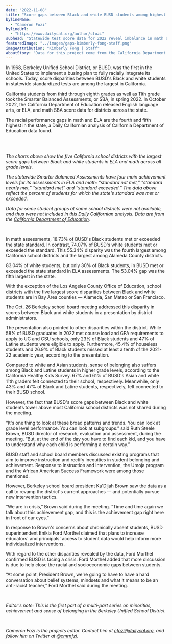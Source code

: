 ```yaml
---
date: "2022-11-08"
title: "Score gaps between Black and white BUSD students among highest in state"
bylineName:
  - "Cameron Fozi"
bylineUrl:
  - "https://www.dailycal.org/author/cfozi"
subhead: "Statewide test score data for 2022 reveal imbalance in math and English performance"
featuredImage: "../images/gaps-kimberly-fong-staff.png"
imageAttribution: "Kimberly Fong | Staff"
aboutStory: "Data for this project come from the California Department of Education."
---
```



In 1968, Berkeley Unified School District, or BUSD, was the first in the United States to implement a busing plan to fully racially integrate its schools. Today, score disparities between BUSD's Black and white students in statewide standardized tests are among the largest in California.

California students from third through eighth grades as well as 11th grade took the Smarter Balanced Assessments, or SBA, in spring 2022. In October 2022, the California Department of Education released English language arts, or ELA, and math SBA score data for districts across the state.

The racial performance gaps in math and ELA are the fourth and fifth highest in the state, a Daily Californian analysis of California Department of Education data found.

<br />
<GapStackedBarChart />
<br />

_The charts above show the five California school districts with the largest score gaps between Black and white students in ELA and math across all grade levels._

_The statewide Smarter Balanced Assessments have four main achievement levels for its assessments in ELA and math: “standard not met,” “standard nearly met,” “standard met” and “standard exceeded.” The data above reflect the percent of students for which the state's standard was met or exceeded._

_Data for some student groups at some school districts were not available, and thus were not included in this Daily Californian analysis. Data are from the <a href="https://caaspp-elpac.ets.org/caaspp/ResearchFileListSB?ps=true&lstTestYear=2022&lstTestType=B&lstCounty=00&lstDistrict=00000" target="_blank">California Department of Education</a>._

<br />

In math assessments, 18.73% of BUSD's Black students met or exceeded the state standard. In contrast, 74.07% of BUSD's white students met or exceeded the standard. This 55.34% disparity was the fourth largest among California school districts and the largest among Alameda County districts.

83.04% of white students, but only 30% of Black students, in BUSD met or exceeded the state standard in ELA assessments. The 53.04% gap was the fifth largest in the state.

With the exception of the Los Angeles County Office of Education, school districts with the five largest score disparities between Black and white students are in Bay Area counties — Alameda, San Mateo or San Francisco.

The Oct. 26 Berkeley school board meeting addressed this disparity in scores between Black and white students in a presentation by district administrators.

The presentation also pointed to other disparities within the district. While 58% of BUSD graduates in 2022 met course load and GPA requirements to apply to UC and CSU schools, only 23% of Black students and 47% of Latine students were eligible to apply. Furthermore, 45.4% of houseless students and 26.9% of Black students missed at least a tenth of the 2021-22 academic year, according to the presentation.

Compared to white and Asian students, sense of belonging also suffers among Black and Latine students in higher grade levels, according to the California Healthy Kids Survey. 67% and 61% of BUSD's Asian and white 11th graders felt connected to their school, respectively. Meanwhile, only 43% and 47% of Black and Latine students, respectively, felt connected to their BUSD school.

However, the fact that BUSD's score gaps between Black and white students tower above most California school districts was not shared during the meeting.

“It's one thing to look at these broad patterns and trends. You can look at grade level performance. You can look at subgroups.” said Ruth Steele Brown, BUSD director of research, evaluation and assessment, during the meeting. “But, at the end of the day you have to find each kid, and you have to understand why each child is performing a certain way.”

BUSD staff and school board members discussed existing programs that aim to improve instruction and rectify inequities in student belonging and achievement. Response to Instruction and Intervention, the Umoja program and the African American Success Framework were among those mentioned.

However, Berkeley school board president Ka'Dijah Brown saw the data as a call to revamp the district's current approaches — and potentially pursue new intervention tactics.

“We are in crisis,” Brown said during the meeting. “Time and time again we talk about this achievement gap, and this is the achievement gap right here in front of our eyes.”

In response to Brown's concerns about chronically absent students, BUSD superintendent Enikia Ford Morthel claimed that plans to increase educators' and principals' access to student data would help inform more individualized interventions.

With regard to the other disparities revealed by the data, Ford Morthel confirmed BUSD is facing a crisis. Ford Morthel added that more discussion is due to help close the racial and socioeconomic gaps between students.

“At some point, President Brown, we're going to have to have a hard conversation about belief systems, mindsets and what it means to be an anti-racist teacher,” Ford Morthel said during the meeting.

<br />

_Editor's note: This is the first part of a multi-part series on minorities, achievement and sense of belonging in the Berkeley Unified School District._

<br />

_Cameron Fozi is the projects editor. Contact him at [cfozi@dailycal.org](mailto:cfozi@dailycal.org), and follow him on Twitter at <a href="https://twitter.com/cmrnfzi" target="_blank">@cmrnfzi</a>._
